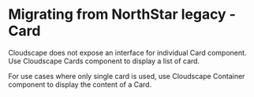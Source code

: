 
<Meta title="Migration/Card" />

# Migrating from NorthStar legacy - Card

Cloudscape does not expose an interface for individual Card component. 
Use <Link href='https://cloudscape.design/components/cards' target='_blank'>Cloudscape Cards component</Link> to display a list of card. 

For use cases where only single card is used, use <Link href='https://cloudscape.design/components/container' target='_blank'>Cloudscape Container component</Link>
to display the content of a Card. 
